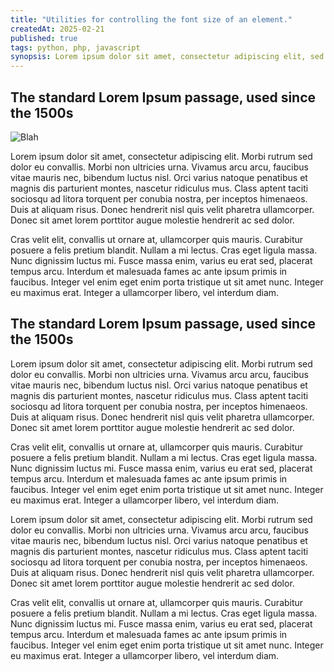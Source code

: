 ```yaml
---
title: "Utilities for controlling the font size of an element."
createdAt: 2025-02-21
published: true
tags: python, php, javascript
synopsis: Lorem ipsum dolor sit amet, consectetur adipiscing elit, sed do eiusmod tempor inc on 1.10.32 of "de Finibus Bonorum et Malorum", written by Cicero in 45 BC qui blanditiis praesentium voluptatum deleniti atque corrupti quos dolores et quas molestias exceptu
---
```


## The standard Lorem Ipsum passage, used since the 1500s

![Blah](../window.svg)

Lorem ipsum dolor sit amet, consectetur adipiscing elit. Morbi rutrum sed dolor eu convallis. Morbi non ultricies urna. Vivamus arcu arcu, faucibus vitae mauris nec, bibendum luctus nisl. Orci varius natoque penatibus et magnis dis parturient montes, nascetur ridiculus mus. Class aptent taciti sociosqu ad litora torquent per conubia nostra, per inceptos himenaeos. Duis at aliquam risus. Donec hendrerit nisl quis velit pharetra ullamcorper. Donec sit amet lorem porttitor augue molestie hendrerit ac sed dolor.

Cras velit elit, convallis ut ornare at, ullamcorper quis mauris. Curabitur posuere a felis pretium blandit. Nullam a mi lectus. Cras eget ligula massa. Nunc dignissim luctus mi. Fusce massa enim, varius eu erat sed, placerat tempus arcu. Interdum et malesuada fames ac ante ipsum primis in faucibus. Integer vel enim eget enim porta tristique ut sit amet nunc. Integer eu maximus erat. Integer a ullamcorper libero, vel interdum diam.

## The standard Lorem Ipsum passage, used since the 1500s

Lorem ipsum dolor sit amet, consectetur adipiscing elit. Morbi rutrum sed dolor eu convallis. Morbi non ultricies urna. Vivamus arcu arcu, faucibus vitae mauris nec, bibendum luctus nisl. Orci varius natoque penatibus et magnis dis parturient montes, nascetur ridiculus mus. Class aptent taciti sociosqu ad litora torquent per conubia nostra, per inceptos himenaeos. Duis at aliquam risus. Donec hendrerit nisl quis velit pharetra ullamcorper. Donec sit amet lorem porttitor augue molestie hendrerit ac sed dolor.

Cras velit elit, convallis ut ornare at, ullamcorper quis mauris. Curabitur posuere a felis pretium blandit. Nullam a mi lectus. Cras eget ligula massa. Nunc dignissim luctus mi. Fusce massa enim, varius eu erat sed, placerat tempus arcu. Interdum et malesuada fames ac ante ipsum primis in faucibus. Integer vel enim eget enim porta tristique ut sit amet nunc. Integer eu maximus erat. Integer a ullamcorper libero, vel interdum diam.

Lorem ipsum dolor sit amet, consectetur adipiscing elit. Morbi rutrum sed dolor eu convallis. Morbi non ultricies urna. Vivamus arcu arcu, faucibus vitae mauris nec, bibendum luctus nisl. Orci varius natoque penatibus et magnis dis parturient montes, nascetur ridiculus mus. Class aptent taciti sociosqu ad litora torquent per conubia nostra, per inceptos himenaeos. Duis at aliquam risus. Donec hendrerit nisl quis velit pharetra ullamcorper. Donec sit amet lorem porttitor augue molestie hendrerit ac sed dolor.

Cras velit elit, convallis ut ornare at, ullamcorper quis mauris. Curabitur posuere a felis pretium blandit. Nullam a mi lectus. Cras eget ligula massa. Nunc dignissim luctus mi. Fusce massa enim, varius eu erat sed, placerat tempus arcu. Interdum et malesuada fames ac ante ipsum primis in faucibus. Integer vel enim eget enim porta tristique ut sit amet nunc. Integer eu maximus erat. Integer a ullamcorper libero, vel interdum diam.
